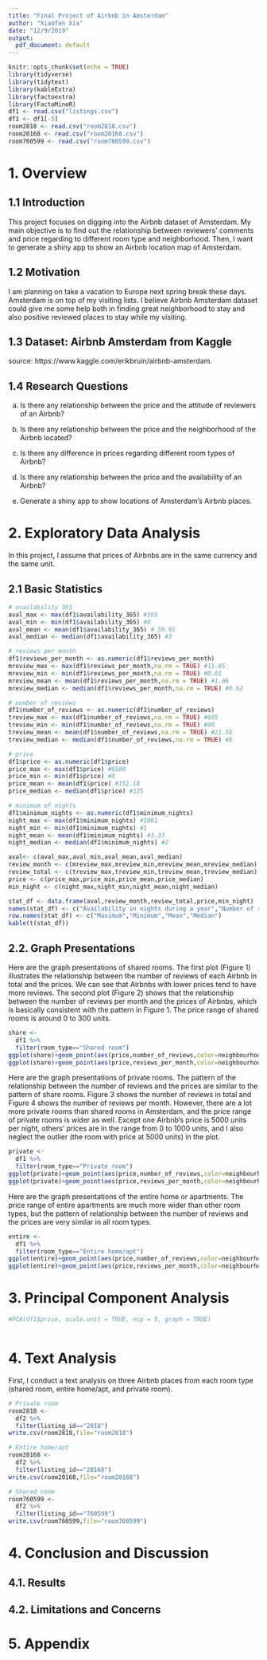```yaml
---
title: "Final Project of Airbnb in Amsterdam"
author: "Xiaofan Xia"
date: "12/9/2019"
output:
  pdf_document: default
---
```



```r
knitr::opts_chunk$set(echo = TRUE)
library(tidyverse)
library(tidytext)
library(kableExtra)
library(factoextra)
library(FactoMineR)
df1 <- read.csv("listings.csv")
df1 <- df1[-5]
room2818 <- read.csv("room2818.csv")
room20168 <- read.csv("room20168.csv")
room760599 <- read.csv("room760599.csv")
```
# 1. Overview

## 1.1 Introduction

This project focuses on digging into the Airbnb dataset of Amsterdam. My main objective is to find out the relationship between reviewers’ comments and price regarding to different room type and neighborhood. Then, I want to generate a shiny app to show an Airbnb location map of Amsterdam. 

## 1.2 Motivation

I am planning on take a vacation to Europe next spring break these days. Amsterdam is on top of my visiting lists. I believe Airbnb Amsterdam dataset could give me some help both in finding great neighborhood to stay and also positive reviewed places to stay while my visiting. 

## 1.3 Dataset: Airbnb Amsterdam from Kaggle

source: https://www.kaggle.com/erikbruin/airbnb-amsterdam.

## 1.4 Research Questions

a. Is there any relationship between the price and the attitude of reviewers of an Airbnb? 

b. Is there any relationship between the price and the neighborhood of the Airbnb located?

c. Is there any difference in prices regarding different room types of Airbnb?

d. Is there any relationship between the price and the availability of an Airbnb?

e. Generate a shiny app to show locations of Amsterdam’s Airbnb places. 

# 2. Exploratory Data Analysis

In this project, I assume that prices of Airbnbs are in the same currency and the same unit. 

## 2.1 Basic Statistics 

```r
# availability 365
aval_max <- max(df1$availability_365) #365
aval_min <- min(df1$availability_365) #0
aval_mean <- mean(df1$availability_365) # 59.91
aval_median <- median(df1$availability_365) #3

# reviews per month
df1$reviews_per_month <- as.numeric(df1$reviews_per_month)
mreview_max <- max(df1$reviews_per_month,na.rm = TRUE) #11.85
mreview_min <- min(df1$reviews_per_month,na.rm = TRUE) #0.01
mreview_mean <- mean(df1$reviews_per_month,na.rm = TRUE) #1.06
mreview_median <- median(df1$reviews_per_month,na.rm = TRUE) #0.62

# number of reviews
df1$number_of_reviews <- as.numeric(df1$number_of_reviews)
treview_max <- max(df1$number_of_reviews,na.rm = TRUE) #695
treview_min <- min(df1$number_of_reviews,na.rm = TRUE) #00
treview_mean <- mean(df1$number_of_reviews,na.rm = TRUE) #21.56
treview_median <- median(df1$number_of_reviews,na.rm = TRUE) #8

# price
df1$price <- as.numeric(df1$price)
price_max <- max(df1$price) #8500
price_min <- min(df1$price) #0
price_mean <- mean(df1$price) #152.18
price_median <- median(df1$price) #125

# minimum of nights
df1$minimum_nights <- as.numeric(df1$minimum_nights)
night_max <- max(df1$minimum_nights) #1001
night_min <- min(df1$minimum_nights) #1
night_mean <- mean(df1$minimum_nights) #3.33
night_median <- median(df1$minimum_nights) #2

aval<- c(aval_max,aval_min,aval_mean,aval_median)
review_month <- c(mreview_max,mreview_min,mreview_mean,mreview_median)
review_total <- c(treview_max,treview_min,treview_mean,treview_median)
price <- c(price_max,price_min,price_mean,price_median)
min_night <- c(night_max,night_min,night_mean,night_median)

stat_df <- data.frame(aval,review_month,review_total,price,min_night)
names(stat_df) <- c("Availability in nights during a year","Number of reviews per month","Number of reviews in total","Price","Minimum nights of stay")
row.names(stat_df) <- c("Maximum","Minimum","Mean","Median")
kable(t(stat_df))

```

## 2.2. Graph Presentations

Here are the graph presentations of shared rooms. The first plot (Figure 1) illustrates the relationship between the number of reviews of each Airbnb in total and the prices. We can see that Airbnbs with lower prices tend to have more reviews. The second plot (Figure 2) shows that the relationship between the number of reviews per month and the prices of Airbnbs, which is basically consistent with the pattern in Figure 1. The price range of shared rooms is around 0 to 300 units.  

```r
share <- 
  df1 %>%
  filter(room_type=="Shared room")
ggplot(share)+geom_point(aes(price,number_of_reviews,color=neighbourhood))+ggtitle("Figure 1")+xlab("Price")+ylab("Number of reviews in total")+theme(legend.text = element_text(size=5))
ggplot(share)+geom_point(aes(price,reviews_per_month,color=neighbourhood))+ggtitle("Figure 2")+xlab("Price")+ylab("Number of reviews per month")+theme(legend.text = element_text(size=5))
```

Here are the graph presentations of private rooms. The pattern of the relationship between the number of reviews and the prices are similar to the pattern of share rooms. Figure 3 shows the number of reviews in total and Figure 4 shows the number of reviews per month. However, there are a lot more private rooms than shared rooms in Amsterdam, and the price range of private rooms is wider as well. Except one Airbnb's price is 5000 units per night, others' prices are in the range from 0 to 1000 units, and I also neglect the outlier (the room with price at 5000 units) in the plot. 

```r
private <- 
  df1 %>%
  filter(room_type=="Private room")
ggplot(private)+geom_point(aes(price,number_of_reviews,color=neighbourhood))+ggtitle("Figure 3")+xlab("Price")+ylab("Number of reviews in total")+xlim(0,1000)+theme(legend.text = element_text(size=5))
ggplot(private)+geom_point(aes(price,reviews_per_month,color=neighbourhood))+ggtitle("Figure 4")+xlab("Price")+ylab("Number of reviews per month")+xlim(0,1000)+theme(legend.text = element_text(size=5))
```

Here are the graph presentations of the entire home or apartments. The price range of entire apartments are much more wider than other room types, but the pattern of relationship between the number of reviews and the prices are very similar in all room types. 

```r
entire <- 
  df1 %>%
  filter(room_type=="Entire home/apt")
ggplot(entire)+geom_point(aes(price,number_of_reviews,color=neighbourhood))+ggtitle("Figure 5")+xlab("Price")+ylab("Number of reviews in total")+theme(legend.text = element_text(size=5))
ggplot(entire)+geom_point(aes(price,reviews_per_month,color=neighbourhood))+ggtitle("Figure 6")+xlab("Price")+ylab("Number of reviews per month")+theme(legend.text = element_text(size=5))
```







# 3. Principal Component Analysis

```r
#PCA(df1$price, scale.unit = TRUE, ncp = 5, graph = TRUE)



```

# 4. Text Analysis

First, I conduct a text analysis on three Airbnb places from each room type (shared room, entire home/apt, and private room). 
```r
# Private room
room2818 <- 
  df2 %>%
  filter(listing_id=="2818")
write.csv(room2818,file="room2818")

# Entire home/apt
room20168 <-
  df2 %>%
  filter(listing_id=="20168")
write.csv(room20168,file="room20168")

# Shared room
room760599 <-
  df2 %>%
  filter(listing_id=="760599")
write.csv(room760599,file="room760599")

```

# 4. Conclusion and Discussion


## 4.1. Results

## 4.2. Limitations and Concerns

# 5. Appendix

